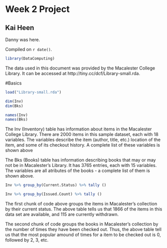 # Week 2 Project

## Kai Heen 

Danny was here.

<!-- leave this material as is -->
Compiled on `r date()`.

```r
library(DataComputing)
```
<!-- put your content after this line -->

The data used in this document was provided by the Macalester College Library. It can be accessed at http://tiny.cc/dcf/Library-small.rda. 

#Basics

```r
load("Library-small.rda")
```

```r
dim(Inv)
dim(Bks)
```


```r
names(Inv)
names(Bks)
```


The Inv (Inventory) table has information about items in the Macalester College Library. There are 2000 items in this sample dataset, each with 18 variables. The variables describe the item (author, title, etc.) location of the item, and some of its checkout history. A complete list of these variables is shown above

The Bks (Books) table has information describing books that may or may not be in Macalester's Library. It has 3765 entries, each with 15 variables. The variables are all atributes of the books - a complete list of them is shown above. 


```r
Inv %>% group_by(Current.Status) %>% tally ()
```

```r
Inv %>% group_by(Issued.Count) %>% tally ()
```

The first chunk of code above groups the items in Macalester's collection by their current status. The above table tells us that 1866 of the items in this data set are available, and 115 are currently withdrawn.

The second chunk of code groups the books in Macalester's collection by the number of times they have been checked out. Thus, the above table tell us that the most popular amound of times for a item to be checked out is 0, followed by 2, 3, etc.